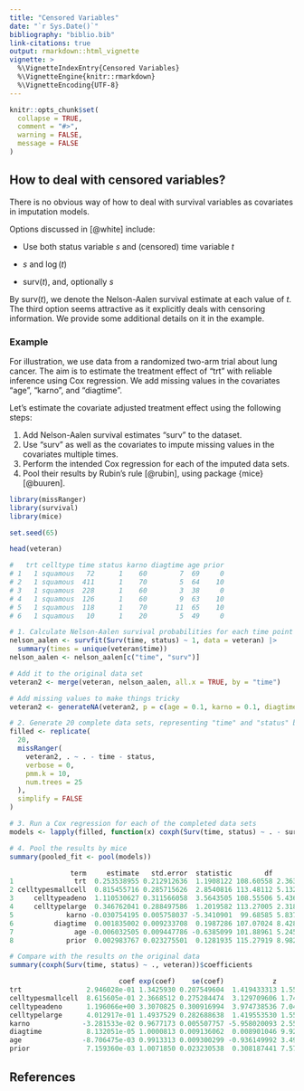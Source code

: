 ```yaml
---
title: "Censored Variables"
date: "`r Sys.Date()`"
bibliography: "biblio.bib"
link-citations: true
output: rmarkdown::html_vignette
vignette: >
  %\VignetteIndexEntry{Censored Variables}
  %\VignetteEngine{knitr::rmarkdown}
  %\VignetteEncoding{UTF-8}
---
```


```r
knitr::opts_chunk$set(
  collapse = TRUE,
  comment = "#>",
  warning = FALSE,
  message = FALSE
)
```

## How to deal with censored variables?

There is no obvious way of how to deal with survival variables as covariates in imputation models.

Options discussed in [@white] include:

- Use both status variable $s$ and (censored) time variable $t$

- $s$ and $\log(t)$

- $\text{surv}(t)$, and, optionally $s$

By $\text{surv}(t)$, we denote the Nelson-Aalen survival estimate at each value of $t$. The third option seems attractive as it explicitly deals with censoring information. We provide some additional details on it in the example.

### Example

For illustration, we use data from a randomized two-arm trial about lung cancer. The aim is to estimate the treatment effect of "trt" with reliable inference using Cox regression. We add missing values in the covariates "age", "karno", and "diagtime".

Let's estimate the covariate adjusted treatment effect using the following steps:

1. Add Nelson-Aalen survival estimates "surv" to the dataset.
2. Use "surv" as well as the covariates to impute missing values in the covariates multiple times.
3. Perform the intended Cox regression for each of the imputed data sets.
4. Pool their results by Rubin's rule [@rubin], using package {mice} [@buuren].

```r
library(missRanger)
library(survival)
library(mice)

set.seed(65)

head(veteran)

#   trt celltype time status karno diagtime age prior
# 1   1 squamous   72      1    60        7  69     0
# 2   1 squamous  411      1    70        5  64    10
# 3   1 squamous  228      1    60        3  38     0
# 4   1 squamous  126      1    60        9  63    10
# 5   1 squamous  118      1    70       11  65    10
# 6   1 squamous   10      1    20        5  49     0

# 1. Calculate Nelson-Aalen survival probabilities for each time point
nelson_aalen <- survfit(Surv(time, status) ~ 1, data = veteran) |>
  summary(times = unique(veteran$time))
nelson_aalen <- nelson_aalen[c("time", "surv")]

# Add it to the original data set
veteran2 <- merge(veteran, nelson_aalen, all.x = TRUE, by = "time")

# Add missing values to make things tricky
veteran2 <- generateNA(veteran2, p = c(age = 0.1, karno = 0.1, diagtime = 0.1))

# 2. Generate 20 complete data sets, representing "time" and "status" by "surv"
filled <- replicate(
  20, 
  missRanger(
    veteran2, . ~ . - time - status, 
    verbose = 0, 
    pmm.k = 10, 
    num.trees = 25
  ), 
  simplify = FALSE
)

# 3. Run a Cox regression for each of the completed data sets
models <- lapply(filled, function(x) coxph(Surv(time, status) ~ . - surv, x))

# 4. Pool the results by mice
summary(pooled_fit <- pool(models))

               term     estimate   std.error  statistic        df      p.value
1               trt  0.253538955 0.212912636  1.1908122 108.60558 2.363235e-01
2 celltypesmallcell  0.815455716 0.285715626  2.8540816 113.48112 5.132019e-03
3     celltypeadeno  1.110530627 0.311566058  3.5643505 108.55506 5.436043e-04
4     celltypelarge  0.346762041 0.288497586  1.2019582 113.27005 2.318866e-01
5             karno -0.030754195 0.005758037 -5.3410901  99.68585 5.837902e-07
6          diagtime  0.001835002 0.009233708  0.1987286 107.07024 8.428519e-01
7               age -0.006032505 0.009447786 -0.6385099 101.88961 5.245745e-01
8             prior  0.002983767 0.023275501  0.1281935 115.27919 8.982192e-01

# Compare with the results on the original data
summary(coxph(Surv(time, status) ~ ., veteran))$coefficients

                           coef exp(coef)    se(coef)            z     Pr(>|z|)
trt                2.946028e-01 1.3425930 0.207549604  1.419433313 1.557727e-01
celltypesmallcell  8.615605e-01 2.3668512 0.275284474  3.129709606 1.749792e-03
celltypeadeno      1.196066e+00 3.3070825 0.300916994  3.974738536 7.045662e-05
celltypelarge      4.012917e-01 1.4937529 0.282688638  1.419553530 1.557377e-01
karno             -3.281533e-02 0.9677173 0.005507757 -5.958020093 2.553121e-09
diagtime           8.132051e-05 1.0000813 0.009136062  0.008901046 9.928981e-01
age               -8.706475e-03 0.9913313 0.009300299 -0.936149992 3.491960e-01
prior              7.159360e-03 1.0071850 0.023230538  0.308187441 7.579397e-01
```

## References
